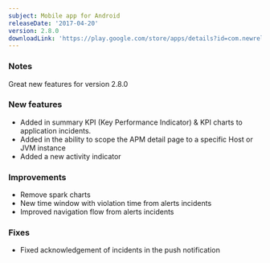 ```yaml
---
subject: Mobile app for Android
releaseDate: '2017-04-20'
version: 2.8.0
downloadLink: 'https://play.google.com/store/apps/details?id=com.newrelic.rpm&hl=en'
---
```


### Notes

Great new features for version 2.8.0

### New features

* Added in summary KPI (Key Performance Indicator) & KPI charts to application incidents.
* Added in the ability to scope the APM detail page to a specific Host or JVM instance
* Added a new activity indicator

### Improvements

* Remove spark charts
* New time window with violation time from alerts incidents
* Improved navigation flow from alerts incidents

### Fixes

* Fixed acknowledgement of incidents in the push notification
